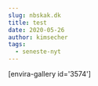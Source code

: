 ```yaml
---
slug: nbskak.dk
title: test
date: 2020-05-26
author: kimsecher
tags:
  - seneste-nyt
---
```

<!-- wp:envira/envira-gallery {"galleryId":3574,"title":"NBlogo"} -->
<div className="wp-block-envira-envira-gallery">[envira-gallery id='3574']</div>
<!-- /wp:envira/envira-gallery -->
